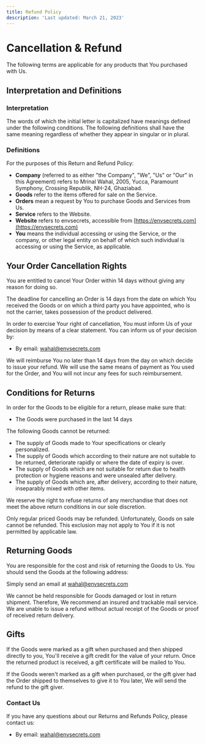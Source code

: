```yaml
---
title: Refund Policy
description: 'Last updated: March 21, 2023'
---
```


# Cancellation & Refund

The following terms are applicable for any products that You purchased with Us.

## Interpretation and Definitions

### Interpretation

The words of which the initial letter is capitalized have meanings defined under the following conditions. The following definitions shall have the same meaning regardless of whether they appear in singular or in plural.

### Definitions

For the purposes of this Return and Refund Policy:

* **Company** (referred to as either "the Company", "We", "Us" or "Our" in this Agreement) refers to Mrinal Wahal, 2005, Yucca, Paramount Symphony, Crossing Republik, NH-24, Ghaziabad.
* **Goods** refer to the items offered for sale on the Service.
* **Orders** mean a request by You to purchase Goods and Services from Us.
* **Service** refers to the Website.
* **Website** refers to envsecrets, accessible from [https://envsecrets.com](https://envsecrets.com)
* **You** means the individual accessing or using the Service, or the company, or other legal entity on behalf of which such individual is accessing or using the Service, as applicable.

## Your Order Cancellation Rights

You are entitled to cancel Your Order within 14 days without giving any reason for doing so.

The deadline for cancelling an Order is 14 days from the date on which You received the Goods or on which a third party you have appointed, who is not the carrier, takes possession of the product delivered.

In order to exercise Your right of cancellation, You must inform Us of your decision by means of a clear statement. You can inform us of your decision by:

* By email: wahal@envsecrets.com

We will reimburse You no later than 14 days from the day on which decide to issue your refund. We will use the same means of payment as You used for the Order, and You will not incur any fees for such reimbursement.

## Conditions for Returns

In order for the Goods to be eligible for a return, please make sure that:

* The Goods were purchased in the last 14 days

The following Goods cannot be returned:

* The supply of Goods made to Your specifications or clearly personalized.
* The supply of Goods which according to their nature are not suitable to be returned, deteriorate rapidly or where the date of expiry is over.
* The supply of Goods which are not suitable for return due to health protection or hygiene reasons and were unsealed after delivery.
* The supply of Goods which are, after delivery, according to their nature, inseparably mixed with other items.

We reserve the right to refuse returns of any merchandise that does not meet the above return conditions in our sole discretion.

Only regular priced Goods may be refunded. Unfortunately, Goods on sale cannot be refunded. This exclusion may not apply to You if it is not permitted by applicable law.

## Returning Goods

You are responsible for the cost and risk of returning the Goods to Us. You should send the Goods at the following address:

Simply send an email at wahal@envsecrets.com

We cannot be held responsible for Goods damaged or lost in return shipment. Therefore, We recommend an insured and trackable mail service. We are unable to issue a refund without actual receipt of the Goods or proof of received return delivery.

## Gifts

If the Goods were marked as a gift when purchased and then shipped directly to you, You'll receive a gift credit for the value of your return. Once the returned product is received, a gift certificate will be mailed to You.

If the Goods weren't marked as a gift when purchased, or the gift giver had the Order shipped to themselves to give it to You later, We will send the refund to the gift giver.

### Contact Us

If you have any questions about our Returns and Refunds Policy, please contact us:

* By email: wahal@envsecrets.com
